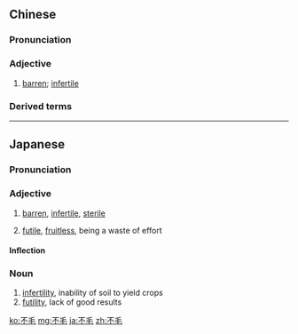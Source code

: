 ==Chinese==
{{zh-forms}}

===Pronunciation===
{{zh-pron
|m=不máo
|c=bat1 mou4
|cat=a
}}

===Adjective===
{{zh-adj}}

# {{lb|zh|attributive|of land}} [[barren]]; [[infertile]]

===Derived terms===
{{zh-der|不毛之地}}

----

==Japanese==
{{ja-kanjitab|ふ|もう|yomi=o}}

===Pronunciation===
{{ja-pron|ふもう|y=o}}

===Adjective===
{{ja-adj|ふもう|infl=na}}

# [[barren]], [[infertile]], [[sterile]]
#: {{ja-usex|不毛な土地になっています。|ふもう な とち に なっています。|The soil has become barren.}}
# [[futile]], [[fruitless]], being a waste of effort

====Inflection====
{{ja-na|ふもう}}

===Noun===
{{ja-noun|ふもう}}

#[[infertility]], inability of soil to yield crops
# [[futility]], lack of good results

[[ko:不毛]]
[[mg:不毛]]
[[ja:不毛]]
[[zh:不毛]]